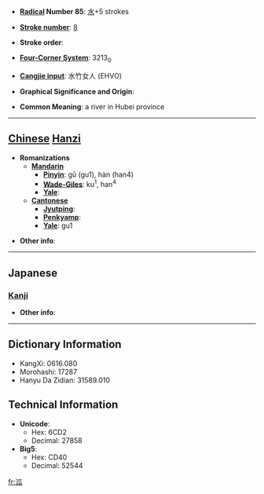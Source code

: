 * '''[[Wiktionary:Chinese radical index| Radical]] Number 85''': [[Wiktionary:Chinese radical index 水|水]]+5 strokes

* '''[[Wiktionary:Chinese total strokes index|Stroke number]]''': [[Wiktionary:Chinese total strokes index 8|8]]

* '''Stroke order''': 

* '''[[Wiktionary:Chinese four corner index|Four-Corner System]]''': 3213<sub>0</sub>

* '''[[Wiktionary:Chinese Cangjie index|Cangjie input]]''': 水竹女人 (EHVO)

* '''Graphical Significance and Origin''': 

* '''Common Meaning''': a river in Hubei province

----

== [[Chinese]] [[Hanzi]] ==

* '''Romanizations'''
** '''[[Mandarin]]'''
*** '''[[Pinyin]]''': gū (gu1), hàn (han4)
*** '''[[Wade-Giles]]''': ku<sup>1</sup>, han<sup>4</sup>
*** '''[[Yale]]''': 
** '''[[Cantonese]]'''
*** '''[[Jyutping]]''':
*** '''[[Penkyamp]]''': 
*** '''[[Yale]]''': gu1

* '''Other info''': 

----

==Japanese==
===[[Kanji]]===
{{kanji|on readings=[[こ]] (ko), [[く]] (ku)
|kun readings=
}}

* '''Other info''':  

----

== Dictionary Information ==

* KangXi: 0616.080
* Morohashi: 17287
* Hanyu Da Zidian: 31589.010

== Technical Information ==

* '''Unicode''':
** Hex: 6CD2
** Decimal: 27858
* '''Big5''':
** Hex: CD40
** Decimal: 52544

[[fr:泒]]